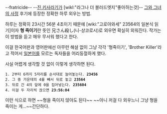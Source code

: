 --fratricide--
--[[진 키사라기]]가 [wikl:"라그나 더 블러드엣지"좋아하는것]--
[[그와 그녀의 사정]] 후기에 등장한 정확한 하루 외우는 방법.

하루는 정확히 23시간 56분 4초이기 때문에 [wiki:"고로아와세" 23564의 일본식 읽기]이자 '''형 죽이기'''란 뜻인 兄さん殺し(니-상코로시)로 외우면 확실히 외워진다. 작가는 이 방법을 듣고 매우 무서워 했다고 한다. 

이걸 한국어판과 영어판에선 아무런 해설 없이 그냥 각각 '형죽이기', 'Brother Killer'라고 적어서 [[일본어]]를 모르는 독자들을 어리둥절하게 했다.

사실 어렵게 생각할 것 없이 이렇게 생각하면 된다.
 1. 2부터 6까지 5자리를 순서대로 늘어놓는다. '''23456'''
 2. 그 중 가운데의 4를 빼서 뒤로 놓고 '''23564'''
 3. 뒤로 간 4의 앞에 0을 집어넣는다. '''235604'''
 4. 이걸 두 자리씩 끊으면 '''23:56:04'''
이런 식으로 하면 ~~형을 죽이지 않아도 된다~~ ~~아니 저걸 다 외우느니 그냥 형을 죽이는 게...~~간단하다.
